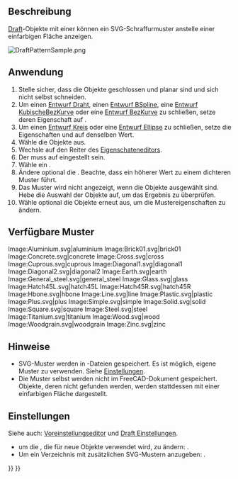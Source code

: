 <languages/>

{{Docnav/de
|[[Draft_Constrain/de|Einschränken]]
|[[Draft_Preferences/de|Einstellungen]]
|[[Draft_Workbench/de|Draft]]
|IconL=
|IconR=
|IconC=Workbench_Draft.svg
}}

{{TOCright}}

<span id="Description"></span>
==Beschreibung== 

[[Draft_Workbench/de|Draft]]-Objekte mit einer {{PropertyData/de|Make Face}} können ein SVG-Schraffurmuster anstelle einer einfarbigen Fläche anzeigen.

[[Image:DraftPatternSample.png]]
{{Caption|Eine Ellipse und ein Vieleck mit einem SVG-Schraffurmuster}}

<span id="Usage"></span>
==Anwendung==

# Stelle sicher, dass die Objekte geschlossen und planar sind und sich nicht selbst schneiden.
# Um einen [[Draft_Wire/de|Entwurf Draht]], einen [[Draft_BSpline/de|Entwurf BSpline]], eine [[Draft_CubicBezCurve/de|Entwurf KubischeBezKurve]] oder eine [[Draft_BezCurve/de|Entwurf BezKurve]] zu schließen, setze deren {{PropertyData|Geschlossen}} Eigenschaft auf {{TRUE}}.
# Um einen [[Draft_Circle/de|Entwurf Kreis]] oder eine [[Draft_Ellipse/de|Entwurf Ellipse]] zu schließen, setze die Eigenschaften {{PropertyData|Erster Winkel}} und {{PropertyData|Letzter Winkel}} auf denselben Wert.
# Wähle die Objekte aus.
# Wechsle auf den Reiter {{MenuCommand|Ansicht}} des [[Property_editor/de|Eigenschateneditors]].
# Der {{PropertyView|Anzeigemodus}} muss auf {{Value|Flache Linien}} eingestellt sein.
# Wähle ein {{PropertyView|Muster}}.
# Ändere optional die {{PropertyView|Mustergröße}}. Beachte, dass ein höherer Wert zu einem dichteren Muster führt.
# Das Muster wird nicht angezeigt, wenn die Objekte ausgewählt sind. Hebe die Auswahl der Objekte auf, um das Ergebnis zu überprüfen.
# Wähle optional die Objekte erneut aus, um die Mustereigenschaften zu ändern.

<span id="Available_patterns"></span>
==Verfügbare Muster==

<gallery mode=nolines widths=96px heights=96px>
Image:Aluminium.svg|aluminium
Image:Brick01.svg|brick01
Image:Concrete.svg|concrete
Image:Cross.svg|cross
Image:Cuprous.svg|cuprous
Image:Diagonal1.svg|diagonal1
Image:Diagonal2.svg|diagonal2
Image:Earth.svg|earth
Image:General_steel.svg|general_steel<!--Keep underscore in caption as this is the name in the GUI-->
Image:Glass.svg|glass
Image:Hatch45L.svg|hatch45L
Image:Hatch45R.svg|hatch45R
Image:Hbone.svg|hbone
Image:Line.svg|line
Image:Plastic.svg|plastic
Image:Plus.svg|plus
Image:Simple.svg|simple
Image:Solid.svg|solid
Image:Square.svg|square
Image:Steel.svg|steel
Image:Titanium.svg|titanium
Image:Wood.svg|wood
Image:Woodgrain.svg|woodgrain
Image:Zinc.svg|zinc
</gallery>

<span id="Notes"></span>
==Hinweise==

* SVG-Muster werden in {{FileName|.SVG}}-Dateien gespeichert. Es ist möglich, eigene Muster zu verwenden. Siehe [[#Einstellungen|Einstellungen]].
* Die Muster selbst werden nicht im FreeCAD-Dokument gespeichert. Objekte, deren {{PropertyView/de|Muster}} nicht gefunden werden, werden stattdessen mit einer einfarbigen Fläche dargestellt.

<span id="Preferences"></span>
==Einstellungen==

Siehe auch: [[Preferences_Editor/de|Voreinstellungseditor]] und [[Draft_Preferences/de|Draft Einstellungen]].

* um die {{PropertyView/de|Pattern Size}}, die für neue Objekte verwendet wird, zu ändern: {{MenuCommand|Bearbeiten → Einstellungen... → Draft → Ansicht → SVG-Mustergröße}}.
* Um ein Verzeichnis mit zusätzlichen SVG-Mustern anzugeben: {{MenuCommand|Bearbeiten → Einstellungen... → Draft → Ansicht → Ablageort alternativer SVG-Muster}}.


{{Docnav/de
|[[Draft_Constrain/de|Einschränken]]
|[[Draft_Preferences/de|Einstellungen]]
|[[Draft_Workbench/de|Draft]]
|IconL=
|IconR=
|IconC=Workbench_Draft.svg
}}

{{Draft Tools navi{{#translation:}}}}
{{Userdocnavi{{#translation:}}}}